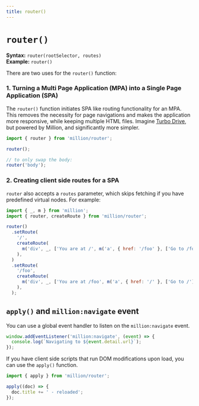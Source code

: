 ```yaml
---
title: router()
---
```


# `router()`

**Syntax:** `router(rootSelector, routes)`\
**Example:** `router()`

There are two uses for the `router()` function:

### 1. Turning a Multi Page Application (MPA) into a Single Page Application (SPA)

The `router()` function initiates SPA like routing functionality for an MPA. This removes the necessity for page navigations and makes the application more responsive, while keeping multiple HTML files. Imagine [Turbo Drive](https://turbo.hotwired.dev/reference/drive), but powered by Million, and significantly more simpler.

```js
import { router } from 'million/router';

router();

// to only swap the body:
router('body');
```

### 2. Creating client side routes for a SPA

`router` also accepts a `routes` parameter, which skips fetching if you have predefined virtual nodes. For example:

```js
import { _, m } from 'million';
import { router, createRoute } from 'million/router';

router()
  .setRoute(
    '/',
    createRoute(
      m('div', _, ['You are at /', m('a', { href: '/foo' }, ['Go to /foo'])]),
    ),
  )
  .setRoute(
    '/foo',
    createRoute(
      m('div', _, ['You are at /foo', m('a', { href: '/' }, ['Go to /'])]),
    ),
  );
```

## `apply()` and `million:navigate` event

You can use a global event handler to listen on the `million:navigate` event.

```js
window.addEventListener('million:navigate', (event) => {
  console.log(`Navigating to ${event.detail.url}`);
});
```

If you have client side scripts that run DOM modifications upon load, you can use the `apply()` function.

```js
import { apply } from 'million/router';

apply((doc) => {
  doc.title += ' - reloaded';
});
```